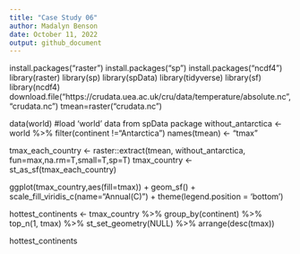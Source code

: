 ```yaml
---
title: "Case Study 06"
author: Madalyn Benson
date: October 11, 2022
output: github_document
---
```

install.packages("raster")
install.packages("sp")
install.packages("ncdf4")
library(raster)
library(sp)
library(spData)
library(tidyverse)
library(sf)
library(ncdf4)
download.file("https://crudata.uea.ac.uk/cru/data/temperature/absolute.nc","crudata.nc")
tmean=raster("crudata.nc")

data(world)  #load 'world' data from spData package
without_antarctica <- world %>% filter(continent !="Antarctica")
names(tmean) <- "tmax"

tmax_each_country <- raster::extract(tmean, without_antarctica, fun=max,na.rm=T,small=T,sp=T)
tmax_country <- st_as_sf(tmax_each_country)

ggplot(tmax_country,aes(fill=tmax)) + 
geom_sf() + 
scale_fill_viridis_c(name="Annual\nMaximum\nTemperature (C)") + 
theme(legend.position = 'bottom')

hottest_continents <- tmax_country %>% group_by(continent) %>% top_n(1, tmax) %>% st_set_geometry(NULL) %>% arrange(desc(tmax))

hottest_continents

